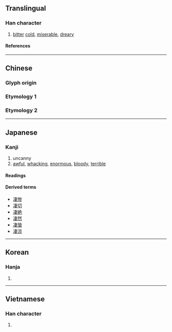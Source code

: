 {{also|淒|悽}}
{{character info}}
==Translingual==

===Han character===
{{Han char|rn=15|rad=冫|as=08|sn=10|four=35144|canj=IMJLV|ids=⿰冫妻}}

# [[bitter]] [[cold]], [[miserable]], [[dreary]]

====References====
{{Han ref|kx=0132.330|dkj=01657|dj=0296.220|hdz=10299.010|uh=51C4}}

----

==Chinese==

===Glyph origin===
{{Han etym}}
{{Han compound|冫|妻|c1=s|c2=p|ls=psc|t1=ice}}

===Etymology 1===
{{zh-see|淒}}

===Etymology 2===
{{zh-see|悽}}

----

==Japanese==

===Kanji===
{{ja-kanji|grade=|rs=冫08}}

# uncanny
# [[awful]], [[whacking]], [[enormous]], [[bloody]], [[terrible]]

====Readings====
{{ja-readings
|goon=さい
|kanon=せい
|kun=さむ-い, すさ-まじ.い, すご-い, すご-み, すご-む
}}

====Derived terms====
* [[凄惨]]
* [[凄切]]
* [[凄絶]]
* [[凄然]]
* [[凄愴]]
* [[凄涼]]

----

==Korean==

===Hanja===
{{ko-hanja|처}}

# {{rfdef|ko|sort=冫08}}

----

==Vietnamese==

===Han character===
{{vi-readings|reading=[[thê]]|rs=冫08}}

# {{rfdef|vi|sort=冫08}}